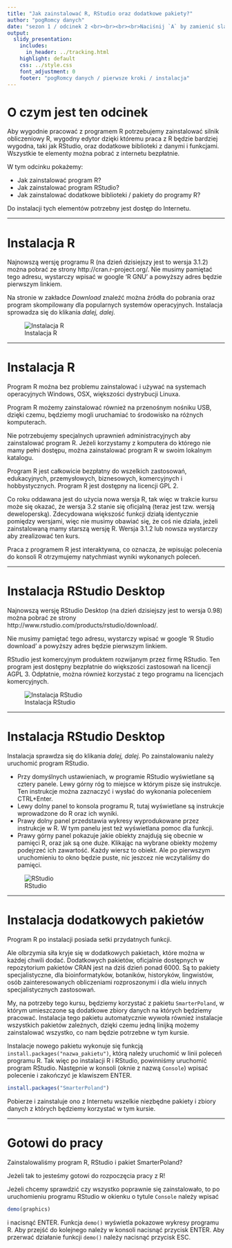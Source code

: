```yaml
---
title: "Jak zainstalować R, RStudio oraz dodatkowe pakiety?"
author: "pogRomcy danych"
date: "sezon 1 / odcinek 2 <br><br><br><br>Naciśnij `A` by zamienić slajdy na ciągły tekst. <br> Naciśnij `T` by wyświetlić spis treści."
output:
  slidy_presentation:
    includes:
      in_header: ../tracking.html
    highlight: default
    css: ../style.css
    font_adjustment: 0
    footer: "pogRomcy danych / pierwsze kroki / instalacja"
---
```


# O czym jest ten odcinek

Aby wygodnie pracować z programem R potrzebujemy zainstalować silnik obliczeniowy R, wygodny edytor dzięki któremu praca z R będzie bardziej wygodna, taki jak RStudio, oraz dodatkowe biblioteki z danymi i funkcjami. Wszystkie te elementy można pobrać z internetu bezpłatnie.

W tym odcinku pokażemy:

- Jak zainstalować program R?
- Jak zainstalować program RStudio?
- Jak zainstalować dodatkowe biblioteki / pakiety do programy R?

Do instalacji tych elementów potrzebny jest dostęp do Internetu.

---

# Instalacja R

Najnowszą wersję programu R (na dzień dzisiejszy jest to wersja 3.1.2) można pobrać ze strony
http://cran.r-project.org/.
Nie musimy pamiętać tego adresu, wystarczy wpisać w google ‘R GNU’ a powyższy adres będzie pierwszym linkiem.

Na stronie w zakładce *Download* znaleźć można źródła do pobrania oraz program skompilowany dla popularnych systemów operacyjnych. Instalacja sprowadza się do klikania *dalej, dalej*. 


![Instalacja R](figs/installR.png)

---

# Instalacja R

Program R można bez problemu zainstalować i używać na systemach operacyjnych Windows, OSX, większości dystrybucji Linuxa.

Program R możemy zainstalować również na przenośnym nośniku USB, dzięki czemu, będziemy mogli uruchamiać to środowisko na różnych komputerach.

Nie potrzebujemy specjalnych uprawnień administracyjnych aby zainstalować program R. Jeżeli korzystamy z komputera do którego nie mamy pełni dostępu, można zainstalować program R w swoim lokalnym katalogu. 

Program R jest całkowicie bezpłatny do wszelkich zastosowań, edukacyjnych, przemysłowych, biznesowych, komercyjnych i hobbystycznych. Program R jest dostępny na licencji GPL 2.

Co roku oddawana jest do użycia nowa wersja R, tak więc w trakcie kursu może się okazać, że wersja 3.2 stanie się oficjalną (teraz jest tzw. wersją deweloperską). Zdecydowana większość funkcji działą identycznie pomiędzy wersjami, więc nie musimy obawiać się, że coś nie działa, jeżeli zainstalowaną mamy starszą wersję R. Wersja 3.1.2 lub nowsza wystarczy aby zrealizować ten kurs.

Praca z programem R jest interaktywna, co oznacza, że wpisując polecenia do konsoli R otrzymujemy natychmiast wyniki wykonanych poleceń.

---

# Instalacja RStudio Desktop

Najnowszą wersję RStudio Desktop (na dzień dzisiejszy jest to wersja 0.98) można pobrać ze strony
http://www.rstudio.com/products/rstudio/download/.

Nie musimy pamiętać tego adresu, wystarczy wpisać w google ‘R Studio download’ a powyższy adres będzie pierwszym linkiem.

RStudio jest komercyjnym produktem rozwijanym przez firmę RStudio. Ten program jest dostępny bezpłatnie do większości zastosowań na licencji AGPL 3. Odpłatnie, można również korzystać z tego programu na licencjach komercyjnych.

![Instalacja RStudio](figs/installRStudio.png)

---

# Instalacja RStudio Desktop

Instalacja sprawdza się do klikania *dalej, dalej*. Po zainstalowaniu należy uruchomić program RStudio.

* Przy domyślnych ustawieniach, w programie RStudio wyświetlane są cztery panele. Lewy górny róg to miejsce w którym pisze się instrukcje. Ten instrukcje można zaznaczyć i wysłać do wykonania poleceniem CTRL+Enter. 
* Lewy dolny panel to konsola programu R, tutaj wyświetlane są instrukcje wprowadzone do R oraz ich wyniki.
* Prawy dolny panel przedstawia wykresy wyprodukowane przez instrukcje w R. W tym panelu jest też wyświetlana pomoc dla funkcji.
* Prawy górny panel pokazuje jakie obiekty znajdują się obecnie w pamięci R, oraz jak są one duże.  Klikając na wybrane obiekty możemy podejrzeć ich zawartość. Każdy wiersz to obiekt. Ale po pierwszym uruchomieniu to okno będzie puste, nic jeszcez nie wczytaliśmy do pamięci.


![RStudio](figs/RStudio.png)


---

# Instalacja dodatkowych pakietów

Program R po instalacji posiada setki przydatnych funkcji.

Ale olbrzymia siła kryje się w dodatkowych pakietach, które można w każdej chwili dodać. 
Dodatkowych pakietów, oficjalnie dostępnych w repozytorium pakietów CRAN jest na dziś dzień ponad 6000. 
Są to pakiety specjalistyczne, dla bioinformatyków, botaników, historyków, lingwistów, osób zainteresowanych obliczeniami rozproszonymi i dla wielu innych specjalistycznych zastosowań.

My, na potrzeby tego kursu, będziemy korzystać z pakietu `SmarterPoland`, w którym umieszczone są dodatkowe zbiory danych na których będziemy pracować. Instalacja tego pakietu automatycznie wywoła również instalacje wszystkich pakietów zależnych, dzięki czemu jedną linijką możemy zainstalować wszystko, co nam będzie potrzebne w tym kursie.

Instalacje nowego pakietu wykonuje się funkcją `install.packages("nazwa_pakietu")`, którą należy uruchomić w linii poleceń programu R.
Tak więc po instalacji R i RStudio, powinniśmy uruchomić program RStudio. Następnie w konsoli (oknie z nazwą `Console`) wpisać polecenie i zakończyć je klawiszem ENTER.

```r
install.packages("SmarterPoland")
```

Pobierze i zainstaluje ono z Internetu wszelkie niezbędne pakiety i zbiory danych z których będziemy korzystać w tym kursie.

---

# Gotowi do pracy

Zainstalowaliśmy program R, RStudio i pakiet SmarterPoland?

Jeżeli tak to jesteśmy gotowi do rozpoczęcia pracy z R!

Jeżeli chcemy sprawdzić czy wszystko poprawnie się zainstalowało, to po uruchomieniu programu RStudio w okienku o tytule `Console` należy wpisać 

```r
demo(graphics)
```

i nacisnąć ENTER. Funkcja `demo()` wyświetla pokazowe wykresy programu R. Aby przejść do kolejnego należy w konsoli nacisnąć przycisk ENTER. Aby przerwać działanie funkcji `demo()` należy nacisnąć przycisk ESC.

